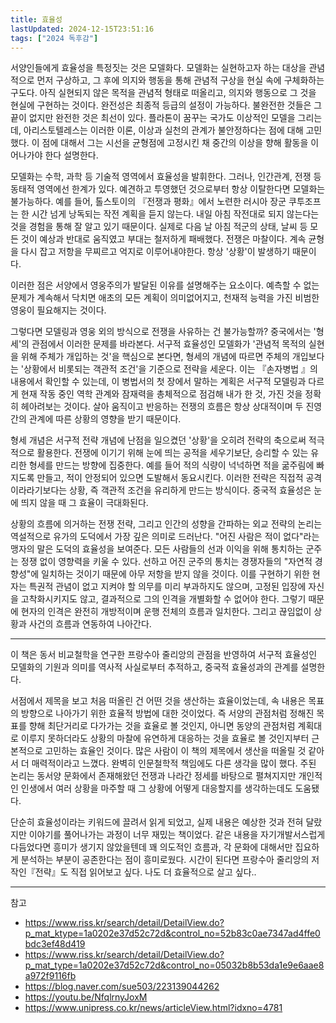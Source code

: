 ```yaml
---
title: 효율성
lastUpdated: 2024-12-15T23:51:16
tags: ["2024 독후감"]
---
```



<Bookmark image="https://shopping-phinf.pstatic.net/main_3245503/32455038585.20221019132906.jpg" url="https://search.shopping.naver.com/book/catalog/32455038585" description="“운 좋은 사람은 아무도 못 당한다.”-맞는 말이다. 아무리 노력하고 고군분투를 해도 안 되는 사람이 있는가 하면 어떤 사람은 별로 애쓰는 것 같아 보이지도 않는데 일이 잘 풀리는 사람이 있다. 인생이 생각대로 되는 건 아니지만 그 조건을 온전히 받아들인 후에 우리를 둘러싼 환경을 다시 한 번 살필 필요가 있다. 《효율성, 문명의 편견》은 우리가 처한 환경을 어떻게 삶의 문제로 가져와 활용할지를 통해 효율성의 문제를 논한다."/>

서양인들에게 효율성을 특정짓는 것은 모델화다. 모델화는 실현하고자 하는 대상을 관념적으로 먼저 구상하고, 그 후에 의지와 행동을 통해 관념적 구상을 현실 속에 구체화하는 구도다. 아직 실현되지 않은 목적을 관념적 형태로 떠올리고, 의지와 행동으로 그 것을 현실에 구현하는 것이다. 완전성은 최종적 등급의 설정이 가능하다. 불완전한 것들은 그 끝이 없지만 완전한 것은 최선이 있다. 플라톤이 꿈꾸는 국가도 이상적인 모델을 그리는데, 아리스토텔레스는 이러한 이론, 이상과 실천의 관계가 불안정하다는 점에 대해 고민했다. 이 점에 대해서 그는 시선을 균형점에 고정시킨 채 중간의 이상을 향해 활동을 이어나가야 한다 설명한다.

모델화는 수학, 과학 등 기술적 영역에서 효율성을 발휘한다. 그러나, 인간관계, 전쟁 등 동태적 영역에선 한계가 있다. 예견하고 투영했던 것으로부터 항상 이탈한다면 모델화는 불가능하다. 예를 들어, 톨스토이의 『전쟁과 평화』에서 노련한 러시아 장군 쿠투조프는 한 시간 넘게 낭독되는 작전 계획을 듣지 않는다. 내일 아침 작전대로 되지 않는다는 것을 경험을 통해 잘 알고 있기 때문이다. 실제로 다음 날 아침 적군의 상태, 날씨 등 모든 것이 예상과 반대로 움직였고 부대는 철저하게 패배했다. 전쟁은 마찰이다. 계속 균형을 다시 잡고 저항을 무찌르고 억지로 이루어내야한다. 항상 '상황'이 발생하기 때문이다.

이러한 점은 서양에서 영웅주의가 발달된 이유를 설명해주는 요소이다. 예측할 수 없는 문제가 계속해서 닥치면 애초의 모든 계획이 의미없어지고, 천재적 능력을 가진 비범한 영웅이 필요해지는 것이다.

그렇다면 모델링과 영웅 외의 방식으로 전쟁을 사유하는 건 불가능할까? 중국에서는 '형세'의 관점에서 이러한 문제를 바라본다. 서구적 효율성인 모델화가 '관념적 목적의 실현을 위해 주체가 개입하는 것'을 핵심으로 본다면, 형세의 개념에 따르면 주체의 개입보다는 '상황에서 비롯되는 객관적 조건'을 기준으로 전략을 세운다. 이는 『손자병법 』의 내용에서 확인할 수 있는데, 이 병법서의 첫 장에서 말하는 계획은 서구적 모델링과 다르게 현재 작동 중인 역학 관계와 잠재력을 총체적으로 점검해 내가 한 것, 가진 것을 정확히 헤아려보는 것이다. 살아 움직이고 반응하는 전쟁의 흐름은 항상 상대적이며 두 진영 간의 관계에 따른 상황의 영향을 받기 때문이다. 

형세 개념은 서구적 전략 개념에 난점을 일으켰던 '상황'을 오히려 전략의 축으로써 적극적으로 활용한다. 전쟁에 이기기 위해 눈에 띄는 공적을 세우기보단, 승리할 수 있는 유리한 형세를 만드는 방향에 집중한다. 예를 들어 적의 식량이 넉넉하면 적을 굶주림에 빠지도록 만들고, 적이 안정되어 있으면 도발해서 동요시킨다. 이러한 전략은 직접적 공격이라라기보다는 상황, 즉 객관적 조건을 유리하게 만드는 방식이다. 중국적 효율성은 눈에 띄지 않을 때 그 효율이 극대화된다. 

상황의 흐름에 의거하는 전쟁 전략, 그리고 인간의 성향을 간파하는 외교 전략의 논리는 역설적으로 유가의 도덕에서 가장 깊은 의미로 드러난다. "어진 사람은 적이 없다"라는 맹자의 말은 도덕의 효율성을 보여준다. 모든 사람들의 선과 이익을 위해 통치하는 군주는 정쟁 없이 영향력을 키울 수 있다. 선하고 어진 군주의 통치는 경쟁자들의 "자연적 경향성"에 일치하는 것이기 때문에 아무 저항을 받지 않을 것이다. 이를 구현하기 위한 현자는 특권적 관념이 없고 지켜야 할 의무를 미리 부과하지도 않으며, 고정된 입장에 자신을 고착화시키지도 않고, 결과적으로 그의 인격을 개별화할 수 없어야 한다. 그렇기 때문에 현자의 인격은 완전히 개방적이며 운행 전체의 흐름과 일치한다. 그리고 끊임없이 상황과 사건의 흐름과 연동하여 나아간다.

---

이 책은 동서 비교철학을 연구한 프랑수아 줄리앙의 관점을 반영하여 서구적 효율성인 모델화의 기원과 의미를 역사적 사실로부터 추적하고, 중국적 효율성과의 관계를 설명한다. 

서점에서 제목을 보고 처음 떠올린 건 어떤 것을 생산하는 효율이었는데, 속 내용은 목표의 방향으로 나아가기 위한 효율적 방법에 대한 것이었다. 즉 서양의 관점처럼 정해진 목표를 향해 최단거리로 다가가는 것을 효율로 볼 것인지, 아니면 동양의 관점처럼 계획대로 이루지 못하더라도 상황의 마찰에 유연하게 대응하는 것을 효율로 볼 것인지부터 근본적으로 고민하는 효율인 것이다. 많은 사람이 이 책의 제목에서 생산을 떠올릴 것 같아서 더 매력적이라고 느꼈다. 완벽히 인문철학적 책임에도 다른 생각을 많이 했다. 주된 논리는 동서양 문화에서 존재해왔던 전쟁과 나라간 정세를 바탕으로 펼쳐지지만 개인적인 인생에서 여러 상황을 마주할 때 그 상황에 어떻게 대응할지를 생각하는데도 도움됐다.

단순히 효율성이라는 키워드에 끌려서 읽게 되었고, 실제 내용은 예상한 것과 전혀 달랐지만 이야기를 풀어나가는 과정이 너무 재밌는 책이었다. 같은 내용을 자기개발서스럽게 다듬었다면 흥미가 생기지 않았을텐데 꽤 의도적인 흐름과, 각 문화에 대해서만 집요하게 분석하는 부분이 공존한다는 점이 흥미로웠다. 시간이 된다면 프랑수아 줄리앙의 저작인『전략』도 직접 읽어보고 싶다. 나도 더 효율적으로 살고 싶다..

---
참고
- https://www.riss.kr/search/detail/DetailView.do?p_mat_ktype=1a0202e37d52c72d&control_no=52b83c0ae7347ad4ffe0bdc3ef48d419
- https://www.riss.kr/search/detail/DetailView.do?p_mat_type=1a0202e37d52c72d&control_no=05032b8b53da1e9e6aae8a972f9116fb
- https://blog.naver.com/sue503/223139044262
- https://youtu.be/NfqlrnyJoxM
- https://www.unipress.co.kr/news/articleView.html?idxno=4781
